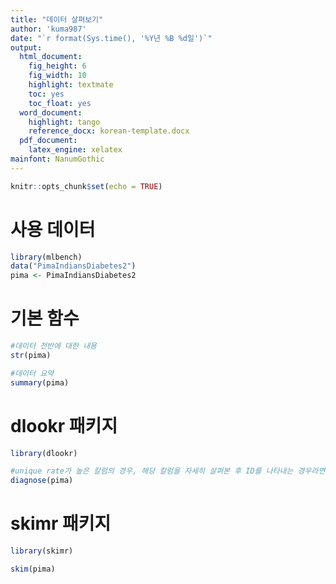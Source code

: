 ```yaml
---
title: "데이터 살펴보기"
author: 'kuma987'
date: "`r format(Sys.time(), '%Y년 %B %d일')`"
output:
  html_document: 
    fig_height: 6
    fig_width: 10
    highlight: textmate
    toc: yes
    toc_float: yes
  word_document:
    highlight: tango
    reference_docx: korean-template.docx
  pdf_document:
    latex_engine: xelatex
mainfont: NanumGothic
---
```


```r
knitr::opts_chunk$set(echo = TRUE)
```

# 사용 데이터
```r
library(mlbench)
data("PimaIndiansDiabetes2")
pima <- PimaIndiansDiabetes2
```

# 기본 함수
```r
#데이터 전반에 대한 내용
str(pima)
```
```r
#데이터 요약
summary(pima)
```

# dlookr 패키지
```r
library(dlookr)
```

```r
#unique rate가 높은 칼럼의 경우, 해당 칼럼을 자세히 살펴본 후 ID를 나타내는 경우라면 모델링 전에 제거할 것
diagnose(pima) 
```

# skimr 패키지
```r
library(skimr)
```
```r
skim(pima)
```


